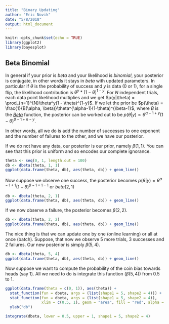 ```yaml
---
title: "Binary Updating"
author: "Eric Novik"
date: "5/8/2018"
output: html_document
---
```


```r
knitr::opts_chunk$set(echo = TRUE)
library(ggplot2)
library(bayesplot)
```

## Beta Binomial
In general if your prior is $beta$ and your likelihood is $binomial$, your posterior is conjugate, in other words it stays in $beta$ with updated parameters. In particular if $\theta$ is the probability of success and $y$ is data (0 or 1), for a single flip, the likelihood contribution is $\theta^y * (1 - \theta)^{1-y}$. For $N$ independent trials, each data point likelihood multiplies and we get $p(y|\theta) = \prod_{n=1}^{N}\theta^y(1 - \theta)^{1-y}$. If we let the prior be $p(\theta) = \frac{1}{B(\alpha, \beta)}\theta^{\alpha-1}(1-\theta)^{\beta-1}$, where $B$ is the [$Beta$](https://en.wikipedia.org/wiki/Beta_function) function, the posterior can be worked out to be $p(\theta|y) \propto \theta^{\alpha-1+y}(1-\theta)^{\beta-1+n-y}$.

In other words, all we do is add the number of successes to one exponent and the number of failures to the other, and we have our posterior.

If we do not have any data, our posterior is our prior, namely $\beta(1, 1)$. You can see that this prior is uniform and so encodes our complete ignorance.

```r
theta <- seq(0, 1, length.out = 100)
db <- dbeta(theta, 1, 1)
ggplot(data.frame(theta, db), aes(theta, db)) + geom_line()
```

Now suppose we observe one success, the posterior becomes $p(\theta|y) = \theta^{\alpha-1+1}(1-\theta)^{\beta-1+1-1}$ or $beta(2, 1)$

```r
db <- dbeta(theta, 2, 1)
ggplot(data.frame(theta, db), aes(theta, db)) + geom_line()
```

If we now observe a failure, the posterior becomes $\beta(2, 2)$.

```r
db <- dbeta(theta, 2, 2)
ggplot(data.frame(theta, db), aes(theta, db)) + geom_line()
```

The nice thing is that we can update one by one (online learning) or all at once (batch). Suppose, that now we observe 5 more trials, 3 successes and 2 failures. Our new posterior is simply $\beta(5, 4)$.

```r
db <- dbeta(theta, 5, 4)
ggplot(data.frame(theta, db), aes(theta, db)) + geom_line()
```

Now suppose we want to compute the probability of the coin bias towards heads (say 1). All we need to do is integrate this function ($\beta(5, 4)$) from $0.5$ to $1$.

```r
ggplot(data.frame(theta = c(0, 1)), aes(theta)) +
  stat_function(fun = dbeta, args = (list(shape1 = 5, shape2 = 4))) + 
  stat_function(fun = dbeta, args = (list(shape1 = 5, shape2 = 4)),
                xlim = c(0.5, 1), geom = "area", fill = "red", alpha = 1/5) +
  ylab("db")
```


```r
integrate(dbeta, lower = 0.5, upper = 1, shape1 = 5, shape2 = 4)
```

